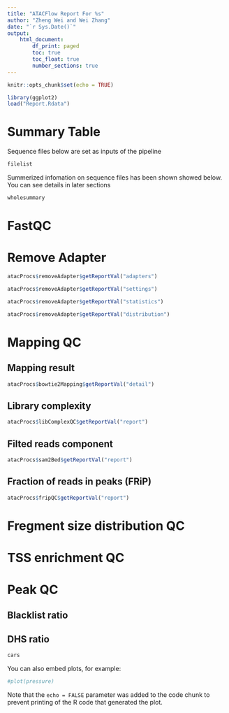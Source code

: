 ```yaml
---
title: "ATACFlow Report For %s"
author: "Zheng Wei and Wei Zhang"
date: "`r Sys.Date()`"
output: 
    html_document:
        df_print: paged
        toc: true
        toc_float: true
        number_sections: true
---
```



```r
knitr::opts_chunk$set(echo = TRUE)
```

```r
library(ggplot2)
load("Report.Rdata")

```

# Summary Table

Sequence files below are set as inputs of the pipeline 

```r
filelist
```

Summerized infomation on sequence files has been shown showed below. You can see details in later sections

```r
wholesummary
```

# FastQC

# Remove Adapter

```r
atacProcs$removeAdapter$getReportVal("adapters")

```

```r
atacProcs$removeAdapter$getReportVal("settings")
```

```r
atacProcs$removeAdapter$getReportVal("statistics")
```

```r
atacProcs$removeAdapter$getReportVal("distribution")
```

# Mapping QC

## Mapping result

```r
atacProcs$bowtie2Mapping$getReportVal("detail")
```

## Library complexity

```r
atacProcs$libComplexQC$getReportVal("report")
```

## Filted reads component

```r
atacProcs$sam2Bed$getReportVal("report")
```

## Fraction of reads in peaks (FRiP)

```r
atacProcs$fripQC$getReportVal("report")
```

# Fregment size distribution QC



# TSS enrichment QC

# Peak QC

## Blacklist ratio

## DHS ratio



```r
cars
```

You can also embed plots, for example:

```r
#plot(pressure)
```

Note that the `echo = FALSE` parameter was added to the code chunk to prevent printing of the R code that generated the plot.
